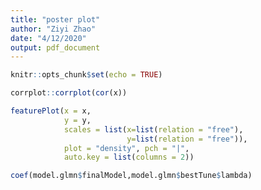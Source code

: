 ```yaml
---
title: "poster plot"
author: "Ziyi Zhao"
date: "4/12/2020"
output: pdf_document
---
```


```r
knitr::opts_chunk$set(echo = TRUE)


```



```r
corrplot::corrplot(cor(x))


```



```r

featurePlot(x = x,
            y = y,
            scales = list(x=list(relation = "free"),
                          y=list(relation = "free")),
            plot = "density", pch = "|",
            auto.key = list(columns = 2))

coef(model.glmn$finalModel,model.glmn$bestTune$lambda)


```


